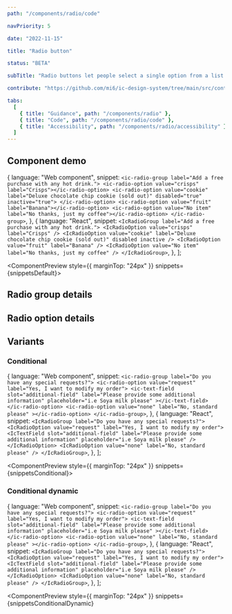 ```yaml
---
path: "/components/radio/code"

navPriority: 5

date: "2022-11-15"

title: "Radio button"

status: "BETA"

subTitle: "Radio buttons let people select a single option from a list."

contribute: "https://github.com/mi6/ic-design-system/tree/main/src/content/structured/components/radio"

tabs:
  [
    { title: "Guidance", path: "/components/radio" },
    { title: "Code", path: "/components/radio/code" },
    { title: "Accessibility", path: "/components/radio/accessibility" },
  ]
---
```



## Component demo

  {
    language: "Web component",
    snippet: `<ic-radio-group label="Add a free purchase with any hot drink.">
    <ic-radio-option value="crisps" label="Crisps"></ic-radio-option>
    <ic-radio-option
      value="cookie"
      label="Deluxe chocolate chip cookie (sold out)"
      disabled="true"
      inactive="true">
    </ic-radio-option>
    <ic-radio-option value="fruit" label="Banana"></ic-radio-option>
    <ic-radio-option value="No item" label="No thanks, just my coffee"></ic-radio-option>
</ic-radio-group>`,
  },
  {
    language: "React",
    snippet: `<IcRadioGroup label="Add a free purchase with any hot drink.">
    <IcRadioOption value="crisps" label="Crisps" />
    <IcRadioOption
      value="cookie"
      label="Deluxe chocolate chip cookie (sold out)"
      disabled
      inactive
    />
    <IcRadioOption value="fruit" label="Banana" />
    <IcRadioOption value="No item" label="No thanks, just my coffee" />
</IcRadioGroup>`,
  },
];

<ComponentPreview style={{ marginTop: "24px" }} snippets={snippetsDefault}>
  <IcRadioGroup label="Add a free purchase with any hot drink.">
    <IcRadioOption value="crisps" label="Crisps" />
    <IcRadioOption
      value="cookie"
      label="Deluxe chocolate chip cookie (sold out)"
      disabled
      inactive
    />
    <IcRadioOption value="fruit" label="Banana" />
    <IcRadioOption value="No item" label="No thanks, just my coffee" />
  </IcRadioGroup>
</ComponentPreview>

## Radio group details

<ComponentDetails component="ic-radio-group" />

## Radio option details

<ComponentDetails component="ic-radio-option" />

## Variants

### Conditional

  {
    language: "Web component",
    snippet: `<ic-radio-group label="Do you have any special requests?">
    <ic-radio-option value="request" label="Yes, I want to modify my order">
      <ic-text-field
        slot="additional-field"
        label="Please provide some additional information"
        placeholder="i.e Soya milk please"
      ></ic-text-field>
    </ic-radio-option>
    <ic-radio-option
      value="none"
      label="No, standard please"
    ></ic-radio-option>
</ic-radio-group>`,
  },
  {
    language: "React",
    snippet: `<IcRadioGroup label="Do you have any special requests?">
    <IcRadioOption value="request" label="Yes, I want to modify my order">
      <IcTextField
        slot="additional-field"
        label="Please provide some additional information"
        placeholder="i.e Soya milk please"
      />
    </IcRadioOption>
    <IcRadioOption value="none" label="No, standard please" />
</IcRadioGroup>`,
  },
];

<ComponentPreview style={{ marginTop: "24px" }} snippets={snippetsConditional}>
  <IcRadioGroup label="Do you have any special requests?">
    <IcRadioOption value="request" label="Yes, I want to modify my order">
      <IcTextField
        slot="additional-field"
        label="Please provide some additional information"
        placeholder="i.e Soya milk please"
      />
    </IcRadioOption>
    <IcRadioOption value="none" label="No, standard please" />
  </IcRadioGroup>
</ComponentPreview>

### Conditional dynamic

  {
    language: "Web component",
    snippet: `<ic-radio-group label="Do you have any special requests?">
    <ic-radio-option value="request" label="Yes, I want to modify my order">
      <ic-text-field
        slot="additional-field"
        label="Please provide some additional information"
        placeholder="i.e Soya milk please"
      ></ic-text-field>
    </ic-radio-option>
    <ic-radio-option
      value="none"
      label="No, standard please"
    ></ic-radio-option>
</ic-radio-group>`,
  },
  {
    language: "React",
    snippet: `<IcRadioGroup label="Do you have any special requests?">
    <IcRadioOption value="request" label="Yes, I want to modify my order">
      <IcTextField
        slot="additional-field"
        label="Please provide some additional information"
        placeholder="i.e Soya milk please"
      />
    </IcRadioOption>
    <IcRadioOption value="none" label="No, standard please" />
</IcRadioGroup>`,
  },
];

<ComponentPreview
  style={{ marginTop: "24px" }}
  snippets={snippetsConditionalDynamic}
>
  <IcRadioGroup label="Do you have any special requests?">
    <IcRadioOption
      additionalFieldDisplay="dynamic"
      value="request"
      label="Yes, I want to modify my order"
    >
      <IcTextField
        slot="additional-field"
        label="Please provide some additional information"
        placeholder="i.e Soya milk please"
      />
    </IcRadioOption>
    <IcRadioOption value="none" label="No, standard please" />
  </IcRadioGroup>
</ComponentPreview>
